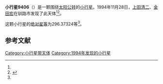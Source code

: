 {{Infobox planet
| bgcolour = #FFFFC0
| name = 9406
| symbol = 
| image = 
| caption = 
| discovery = yes
| discovery_ref = 
| discoverer = [[上田清二|上田清二]]、[[金田宏|金田宏]]
| discovery_site = [[钏路市|钏路市]] 
| discovered = 1994年11月28日
| designations = yes
| mp_name = 
| named_after = 
| alt_names = 
| mp_category = [[主带小行星|主带小行星]]
| orbit_ref = <ref name="a">[http://ssd.jpl.nasa.gov/sbdb.cgi?sstr=9406 9406] {{Wayback|url=http://ssd.jpl.nasa.gov/sbdb.cgi?sstr=9406 |date=20210823222807 }}，小行星數據庫瀏覽器（JPL Small-Body Database Browser）－[[美国国家航空航天局|美国国家航空航天局]]喷气推进实验室</ref>
| epoch = 2456400.5 (2013年4月18日更新)
| aphelion = {{convert|2.9193411|AU|km|3|abbr=on|lk=out}}
| perihelion = {{convert|2.5309831|AU|km|3|abbr=on}}
| semimajor = {{convert|2.7251621|AU|km|3|abbr=on}}
| eccentricity = 0.0712541
| period = 1643.18682 [[日|日]]<br />4.5[[儒略年|儒略年]]
| avg_speed = 
| inclination = 5.88131
| asc_node = 156.47438
| mean_anomaly = 
| arg_peri = 296.37324
| satellites = 
| physical_characteristics = yes
| dimensions = 
| mass = 
| density = 
| surface_grav = 
| escape_velocity = 
| sidereal_day = 
| axial_tilt = 
| pole_ecliptic_lat = 
| pole_ecliptic_lon = 
| albedo = 
| temperatures= 
| temp_name1 = 
| mean_temp_1 = 
| max_temp_1 = 
| temp_name2 = 
| max_temp_2 = 
| spectral_type = 
| abs_magnitude = 296.37324
}}

'''小行星9406'''（{{lang-en|9406}}）是一颗围绕[[太阳|太阳]][[公转|公转]]的[[小行星|小行星]]。1994年11月28日，[[上田清二|上田清二]]、[[金田宏|金田宏]]在钏路市发现了此天体<ref name="a" /><ref>{{cite news|title=小行星列表|url=http://cfa-www.harvard.edu/iau/lists/NumberedMPs.txt|accessdate=2013-07-08|newspaper=哈佛大学|archive-date=2008-05-17|archive-url=https://web.archive.org/web/20080517010638/http://cfa-www.harvard.edu/iau/lists/NumberedMPs.txt|dead-url=no}}</ref>。

这颗小行星的[[绝对星等|绝对星等]]为296.37324等<ref name="a" />。

==参考文献==
{{reflist}}
{{Minor Planet Number|[[小行星9405|小行星9405]]|[[小行星9407|小行星9407]]}}

{{小天体}}

[[Category:小行星带天体|Category:小行星带天体]]
[[Category:1994年发现的小行星|Category:1994年发现的小行星]]

{{asteroid-stub}}